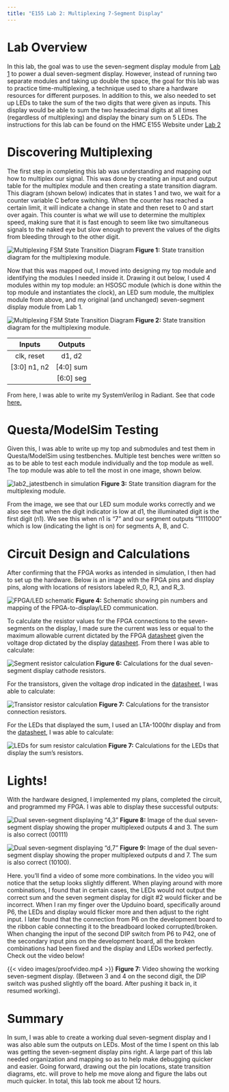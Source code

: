 ```yaml
---
title: "E155 Lab 2: Multiplexing 7-Segment Display"
---
```


# Lab Overview
In this lab, the goal was to use the seven-segment display module from [Lab 1](https://github.com/Jo90899/e155-lab1/tree/main) to power a dual seven-segment display. However, instead of running two separate modules and taking up double the space, the goal for this lab was to practice time-multiplexing, a technique used to share a hardware resources for different purposes. In addition to this, we also needed to set up LEDs to take the sum of the two digits that were given as inputs. This display would be able to sum the two hexadecimal digits at all times (regardless of multiplexing) and display the binary sum on 5 LEDs. The instructions for this lab can be found on the HMC E155 Website under [Lab 2](https://hmc-e155.github.io/lab/lab2/)

# Discovering Multiplexing
The first step in completing this lab was understanding and mapping out how to multiplex our signal. This was done by creating an input and output table for the multiplex module and then creating a state transition diagram. This diagram (shown below) indicates that in states 1 and two, we wait for a counter variable C before switching. When the counter has reached a certain limit, it will indicate a change in state and then reset to 0 and start over again. This counter is what we will use to determine the multiplex speed, making sure that it is fast enough to seem like two simultaneous signals to the naked eye but slow enough to prevent the values of the digits from bleeding through to the other digit.

:::{.figure}
![Multiplexing FSM State Transition Diagram](images/multiplexFSM.png)
**Figure 1:** State transition diagram for the multiplexing module.
:::

Now that this was mapped out, I moved into designing my top module and identifying the modules I needed inside it. Drawing it out below, I used 4 modules within my top module: an HSOSC module (which is done within the top module and instantiates the clock), an LED sum module, the multiplex module from above, and my original (and unchanged) seven-segment display module from Lab 1. 

:::{.figure}
![Multiplexing FSM State Transition Diagram](images/topdesign.png)
**Figure 2:** State transition diagram for the multiplexing module.
:::

| Inputs        | Outputs   |
|:-------------:|:---------:|
| clk, reset    | d1, d2    | 
| [3:0] n1, n2  | [4:0] sum |
|               | [6:0] seg |

From here, I was able to write my SystemVerilog in Radiant. See that code [here.](https://github.com/Jo90899/e155-lab2/tree/main)

# Questa/ModelSim Testing
Given this, I was able to write up my top and submodules and test them in Questa/ModelSim using testbenches. Multiple test benches were written so as to be able to test each module individually and the top module as well. The top module was able to tell the most in one image, shown below.

:::{.figure}
![lab2_jatestbench in simulation](images/toptestbench.png)
**Figure 3:** State transition diagram for the multiplexing module.
:::

From the image, we see that our LED sum module works correctly and we also see that when the digit indicator is low at d1, the illuminated digit is the first digit (n1). We see this when n1 is "7" and our segment outputs "1111000" which is low (indicating the light is on) for segments A, B, and C. 

# Circuit Design and Calculations
After confirming that the FPGA works as intended in simulation, I then had to set up the hardware. Below is an image with the FPGA pins and display pins, along with locations of resistors labeled R_0, R_1, and R_3.

:::{.figure}
![FPGA/LED schematic](images/schematic.png)
**Figure 4:** Schematic showing pin numbers and mapping of the FPGA-to-display/LED communication.
:::

To calculate the resistor values for the FPGA connections to the seven-segments on the display, I made sure the current was less or equal to the maximum allowable current dictated by the FPGA [datasheet](https://hmc-e155.github.io/assets/doc/FPGA-DS-02008-2-0-iCE40-UltraPlus-Family-Data-Sheet.pdf) given the voltage drop dictated by the display [datasheet](https://hmc-e155.github.io/assets/doc/MAN64x0%20Series.pdf). From there I was able to calculate:

:::{.figure}
![Segment resistor calculation](images/displayresistor.png)
**Figure 6:** Calculations for the dual seven-segment display cathode resistors.
:::

For the transistors, given the voltage drop indicated in the [datasheet](https://hmc-e155.github.io/assets/doc/2N3906-D.pdf), I was able to calculate:

:::{.figure}
![Transistor resistor calculation](images/transistorresistor.png)
**Figure 7:** Calculations for the transistor connection resistors.
:::

For the LEDs that displayed the sum, I used an LTA-1000hr display and from the [datasheet](https://www.mpja.com/download/32341op.pdf), I was able to calculate:

:::{.figure}
![LEDs for sum resistor calculation](images/sumresistor.png)
**Figure 7:** Calculations for the LEDs that display the sum's resistors.
:::

# Lights!
With the hardware designed, I implemented my plans, completed the circuit, and programmed my FPGA. I was able to display these successful outputs:

:::{.figure}
![Dual seven-segment displaying "4,3"](images/multiplex43.jpg)
**Figure 8:** Image of the dual seven-segment display showing the proper multiplexed outputs 4 and 3. The sum is also correct (00111)
:::

:::{.figure}
![Dual seven-segment displaying "d,7"](images/multiplexd7.jpg)
**Figure 9:** Image of the dual seven-segment display showing the proper multiplexed outputs d and 7. The sum is also correct (10100).
:::

Here. you'll find a video of some more combinations. In the video you will notice that the setup looks slightly different. When playing around with more combinations, I found that in certain cases, the LEDs would not output the correct sum and the seven segment display for digit #2 would flicker and be incorrect. When I ran my finger over the Upduino board, specifically around P6, the LEDs and display would flicker more and then adjust to the right input. I later found that the connection from P6 on the development board to the ribbon cable connecting it to the breadboard looked corrupted/broken. When changing the input of the second DIP switch from P6 to P42, one of the secondary input pins on the development board, all the broken combinations had been fixed and the display and LEDs worked perfectly. Check out the video below!

{{< video images/proofvideo.mp4 >}}
**Figure 7:** Video showing the working seven-segment display. (Between 3 and 4 on the second digit, the DIP switch was pushed slightly off the board. After pushing it back in, it resumed working).

# Summary
In sum, I was able to create a working dual seven-segment display and I was also able sum the outputs on LEDs. Most of the time I spent on this lab was getting the seven-segment display pins right. A large part of this lab needed organization and mapping so as to help make debugging quicker and easier. Going forward, drawing out the pin locations, state transition diagrams, etc. will prove to help me move along and figure the labs out much quicker. In total, this lab took me about 12 hours.